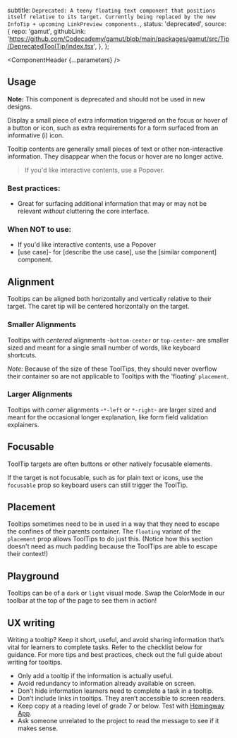 


  subtitle: `Deprecated: A teeny floating text component that positions itself relative to its target. Currently being replaced by the new InfoTip + upcoming LinkPreview components.`,
  status: 'deprecated',
  source: {
    repo: 'gamut',
    githubLink:
      'https://github.com/Codecademy/gamut/blob/main/packages/gamut/src/Tip/DeprecatedToolTip/index.tsx',
  },
};

<Meta of={DeprecatedToolTipStories} />

<ComponentHeader {...parameters} />

## Usage

**Note:** This component is deprecated and should not be used in new designs.

Display a small piece of extra information triggered on the focus or hover of a button or icon, such as extra requirements for a form surfaced from an informative (i) icon.

Tooltip contents are generally small pieces of text or other non-interactive information.
They disappear when the focus or hover are no longer active.

> If you'd like interactive contents, use a <LinkTo component="Molecules/Popover">Popover</LinkTo>.

### Best practices:

- Great for surfacing additional information that may or may not be relevant _without_ cluttering the core interface.

### When NOT to use:

- If you'd like interactive contents, use a <LinkTo component="Molecules/Popover">Popover</LinkTo>
- [use case]- for [describe the use case], use the [similar component] component.

## Alignment

Tooltips can be aligned both horizontally and vertically relative to their target.
The caret tip will be centered horizontally on the target.

### Smaller Alignments

Tooltips with _centered_ alignments -`bottom-center` or `top-center`- are smaller sized and meant for a single small number of words, like keyboard shortcuts.

_Note:_ Because of the size of these ToolTips, they should never overflow their container so are not applicable to Tooltips with the 'floating' `placement`.

<Canvas of={DeprecatedToolTipStories.SmallAlignments} />

### Larger Alignments

Tooltips with _corner_ alignments -`*-left` or `*-right`- are larger sized and meant for the occasional longer explanation, like form field validation explainers.

<Canvas of={DeprecatedToolTipStories.LargerAlignments} />

## Focusable

ToolTip targets are often buttons or other natively focusable elements.

If the target is not focusable, such as for plain text or icons, use the `focusable` prop so keyboard users can still trigger the ToolTip.

<Canvas of={DeprecatedToolTipStories.Focusable} />

## Placement

Tooltips sometimes need to be in used in a way that they need to escape the confines of their parents container. The `floating` variant of the `placement` prop allows ToolTips to do just this. (Notice how this section doesn't need as much padding because the ToolTips are able to escape their context!)

<Canvas of={DeprecatedToolTipStories.Placement} />

## Playground

Tooltips can be of a `dark` or `light` visual mode. Swap the ColorMode in our toolbar at the top of the page to see them in action!

<Canvas sourceState="shown" of={DeprecatedToolTipStories.SmallAlignments} />

<Controls />

## UX writing

Writing a tooltip? Keep it short, useful, and avoid sharing information that’s vital for learners to complete tasks. Refer to the checklist below for guidance. For more tips and best practices, check out the full guide about <LinkTo id="ux-writing-component-guidelines-tooltip">writing for tooltips</LinkTo>.

- Only add a tooltip if the information is actually useful.
- Avoid redundancy to information already available on screen.
- Don’t hide information learners need to complete a task in a tooltip.
- Don’t include links in tooltips. They aren’t accessible to screen readers.
- Keep copy at a reading level of grade 7 or below. Test with [Hemingway App](https://hemingwayapp.com/).
- Ask someone unrelated to the project to read the message to see if it makes sense.
